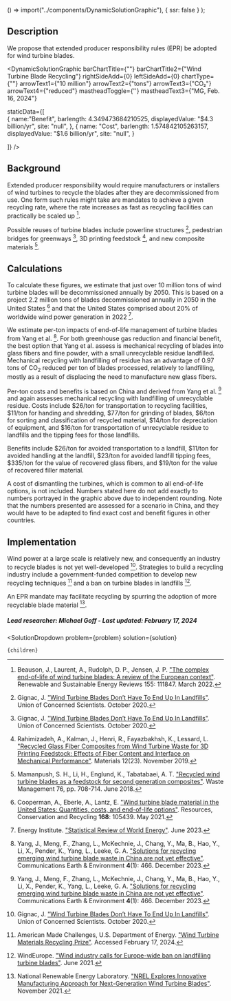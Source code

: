 
  () => import("../components/DynamicSolutionGraphic"),
  { ssr: false }
);


## Description

We propose that extended producer responsibility rules (EPR) be adopted for wind turbine blades.

<DynamicSolutionGraphic
  barChartTitle={""}
  barChartTitle2={"Wind Turbine Blade Recycling"}
  rightSideAdd={0}
  leftSideAdd={0}
  chartType={""}
  arrowText1={"10 million"}
  arrowText2={"tons"}
  arrowText3={"CO₂"}
  arrowText4={"reduced"}
  mastheadToggle={''}
  mastheadText3={"MG, Feb. 16, 2024"}
  
  
  staticData={[   
    	{
	  name:"Benefit",
      barlength: 4.349473684210525,
      displayedValue: "$4.3 billion/yr",
      site: "null",
	},
    {
      name: "Cost",
      barlength: 1.574842105263157,
      displayedValue: "$1.6 billion/yr",
      site: "null",
    } 
        
  ]}
/>

## Background

Extended producer responsibility would require manufacturers or installers of wind turbines to recycle the blades after they are decommissioned from use. One form such rules might take are mandates to achieve a given recycling rate, where the rate increases as fast as recycling facilities can practically be scaled up [^"1"].

Possible reuses of turbine blades include powerline structures [^"7"], pedestrian bridges for greenways [^"7"], 3D printing feedstock [^"14"], and new composite materials [^"9"].

## Calculations

To calculate these figures, we estimate that just over 10 million tons of wind turbine blades will be decommissioned annually by 2050. This is based on a project 2.2 million tons of blades decommissioned annually in 2050 in the United States [^"2"] and that the United States comprised about 20% of worldwide wind power generation in 2022 [^"3"].

We estimate per-ton impacts of end-of-life management of turbine blades from Yang et al. [^"4"]. For both greenhouse gas reduction and financial benefit, the best option that Yang et al. assess is mechanical recycling of blades into glass fibers and fine powder, with a small unrecyclable residue landfilled. Mechanical recycling with landfilling of residue has an advantage of 0.97 tons of CO<sub>2</sub> reduced per ton of blades processed, relatively to landfilling, mostly as a result of displacing the need to manufacture new glass fibers.

Per-ton costs and benefits is based on China and derived from Yang et al. [^"4"] and again assesses mechanical recycling with landfilling of unrecyclable residue. Costs include $26/ton for transportation to recycling facilities, $11/ton for handing and shredding, $77/ton for grinding of blades, $6/ton for sorting and classification of recycled material, $14/ton for depreciation of equipment, and $16/ton for transportation of unrecyclable residue to landfills and the tipping fees for those landfills.

Benefits include $26/ton for avoided transportation to a landfill, $11/ton for avoided handling at the landfill, $23/ton for avoided landfill tipping fees, $335/ton for the value of recovered glass fibers, and $19/ton for the value of recovered filler material.

A cost of dismantling the turbines, which is common to all end-of-life options, is not included. Numbers stated here do not add exactly to numbers portrayed in the graphic above due to independent rounding. Note that the numbers presented are assessed for a scenario in China, and they would have to be adapted to find exact cost and benefit figures in other countries.

## Implementation

Wind power at a large scale is relatively new, and consequently an industry to recycle blades is not yet well-developed [^"7"]. Strategies to build a recycling industry include a government-funded competition to develop new recycling techniques [^"5"] and a ban on turbine blades in landfills [^"6"].

An EPR mandate may facilitate recycling by spurring the adoption of more recyclable blade material [^"12"].

##### Lead researcher: Michael Goff - Last updated: February 17, 2024

[^"1"]: Beauson, J., Laurent, A., Rudolph, D. P., Jensen, J. P. ["The complex end-of-life of wind turbine blades: A review of the European context"](https://www.sciencedirect.com/science/article/pii/S136403212101114X). Renewable and Sustainable Energy Reviews 155: 111847. March 2022.

[^"2"]: Cooperman, A., Eberle, A., Lantz, E. ["Wind turbine blade material in the United States: Quantities, costs, and end-of-life options"](https://www.sciencedirect.com/science/article/abs/pii/S092134492100046X?via%3Dihub). Resources, Conservation and Recycling <b>168</b>: 105439. May 2021.

[^"3"]: Energy Institute. ["Statistical Review of World Energy"](https://www.energyinst.org/statistical-review). June 2023.

[^"4"]: Yang, J., Meng, F., Zhang, L., McKechnie, J., Chang, Y., Ma, B., Hao, Y., Li, X., Pender, K., Yang, L., Leeke, G. A. ["Solutions for recycling emerging wind turbine blade waste in China are not yet effective"](https://www.nature.com/articles/s43247-023-01104-w). Communications Earth & Environment <b>4</b>(1): 466. December 2023.

[^"5"]: American Made Challenges, U.S. Department of Energy. ["Wind Turbine Materials Recycling Prize"](https://americanmadechallenges.org/challenges/wind-turbine-materials-recycling). Accessed February 17, 2024.

[^"6"]: WindEurope. ["Wind industry calls for Europe-wide ban on landfilling turbine blades"](https://windeurope.org/newsroom/press-releases/wind-industry-calls-for-europe-wide-ban-on-landfilling-turbine-blades/). June 2021.

[^"7"]: Gignac, J. ["Wind Turbine Blades Don’t Have To End Up In Landfills"](https://blog.ucsusa.org/james-gignac/wind-turbine-blades-recycling/). Union of Concerned Scientists. October 2020.

[^"9"]: Mamanpush, S. H., Li, H., Englund, K., Tabatabaei, A. T. ["Recycled wind turbine blades as a feedstock for second generation composites"](https://www.sciencedirect.com/science/article/abs/pii/S0956053X18301399?via%3Dihub). Waste Management 76, pp. 708-714. June 2018.

[^"12"]: National Renewable Energy Laboratory. ["NREL Explores Innovative Manufacturing Approach for Next-Generation Wind Turbine Blades"](https://www.nrel.gov/news/program/2021/manufacturing-next-generation-wind-turbines.html). November 2021.

[^"14"]: Rahimizadeh, A., Kalman, J., Henri, R., Fayazbakhsh, K., Lessard, L. ["Recycled Glass Fiber Composites from Wind Turbine Waste for 3D Printing Feedstock: Effects of Fiber Content and Interface on Mechanical Performance"](https://www.mdpi.com/1996-1944/12/23/3929). Materials 12(23). November 2019.

  <SolutionDropdown 
    problem={problem} 
    solution={solution}
  >
    {children}
  </SolutionDropdown>